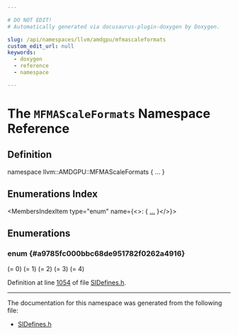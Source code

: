 ```yaml
---

# DO NOT EDIT!
# Automatically generated via docusaurus-plugin-doxygen by Doxygen.

slug: /api/namespaces/llvm/amdgpu/mfmascaleformats
custom_edit_url: null
keywords:
  - doxygen
  - reference
  - namespace

---
```





# The `MFMAScaleFormats` Namespace Reference

<DoxygenPage pluginConfig={pluginConfig}>



## Definition

<CodeBlock>namespace llvm::AMDGPU::MFMAScaleFormats &#123; ... &#125;</CodeBlock>

## Enumerations Index

<MembersIndex>

<MembersIndexItem
  type="enum"
  name={<>:  &#123; <a href="#a9785fc000bbc68de951782f0262a4916">...</a> &#125;</>}>
</MembersIndexItem>

</MembersIndex>


<SectionDefinition>

## Enumerations

### enum  {#a9785fc000bbc68de951782f0262a4916}

<MemberDefinition
  prototype="enum llvm::AMDGPU::MFMAScaleFormats::MFMAScaleFormats ">

<EnumerationList title="Enumeration values">

<Link id="a9785fc000bbc68de951782f0262a4916a9a32ce37983385a998153cfe4db24902" />
<EnumerationListItem name="FP8_E4M3">
 (= 0)
</EnumerationListItem>

<Link id="a9785fc000bbc68de951782f0262a4916a7040322aab91653ad01a2b617e4da207" />
<EnumerationListItem name="FP8_E5M2">
 (= 1)
</EnumerationListItem>

<Link id="a9785fc000bbc68de951782f0262a4916ab51206bafa983cccd8077b420ea9c815" />
<EnumerationListItem name="FP6_E2M3">
 (= 2)
</EnumerationListItem>

<Link id="a9785fc000bbc68de951782f0262a4916a9c623040c1fd2e15080bb0b86bb3557e" />
<EnumerationListItem name="FP6_E3M2">
 (= 3)
</EnumerationListItem>

<Link id="a9785fc000bbc68de951782f0262a4916a80efc414ecf3af8e0199e92491ba39de" />
<EnumerationListItem name="FP4_E2M1">
 (= 4)
</EnumerationListItem>

</EnumerationList>

Definition at line <a href="/docs/api/files/lib/lib/target/lib/target/amdgpu/sidefines-h/#l01054">1054</a> of file <a href="/docs/api/files/lib/lib/target/lib/target/amdgpu/sidefines-h">SIDefines.h</a>.
</MemberDefinition>

</SectionDefinition>

<hr/>

The documentation for this namespace was generated from the following file:

<ul>
<li><a href="/docs/api/files/lib/lib/target/lib/target/amdgpu/sidefines-h">SIDefines.h</a></li>
</ul>

</DoxygenPage>
